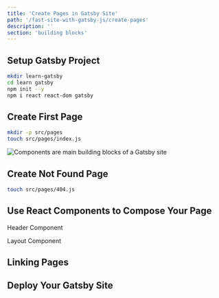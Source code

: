 ```yaml
---
title: 'Create Pages in Gatsby Site'
path: '/fast-site-with-gatsby-js/create-pages'
description: ''
section: 'building blocks'
---
```


## Setup Gatsby Project

```bash
mkdir learn-gatsby
cd learn gatsby
npm init --y
npm i react react-dom gatsby
```

## Create First Page

```bash
mkdir -p src/pages
touch src/pages/index.js
```

![Components are main building blocks of a Gatsby site](gatsbyjs-overview-highlight-component.png)

## Create Not Found Page

```bash
touch src/pages/404.js
```

## Use React Components to Compose Your Page

Header Component

Layout Component

## Linking Pages

## Deploy Your Gatsby Site
